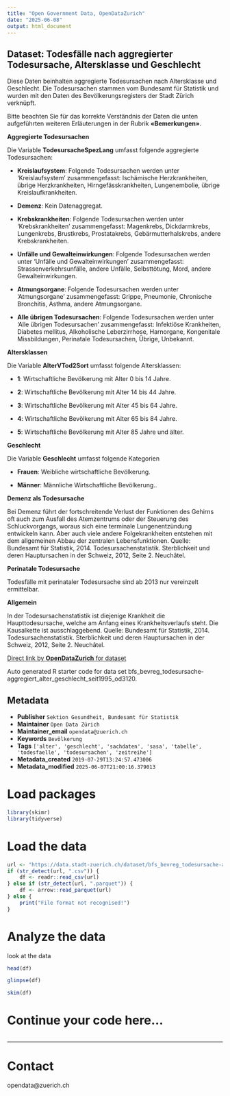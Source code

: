 ```yaml
---
title: "Open Government Data, OpenDataZurich"
date: "2025-06-08"
output: html_document
---
```


## Dataset: Todesfälle nach aggregierter Todesursache, Altersklasse und Geschlecht

Diese Daten beinhalten aggregierte Todesursachen nach Altersklasse und Geschlecht. Die Todesursachen stammen vom Bundesamt für Statistik und wurden mit den Daten des Bevölkerungsregisters der Stadt Zürich verknüpft.

Bitte beachten Sie für das korrekte Verständnis der Daten die unten aufgeführten weiteren Erläuterungen in der Rubrik **«Bemerkungen»**.


**Aggregierte Todesursachen**

Die Variable **TodesursacheSpezLang** umfasst folgende aggregierte Todesursachen:

- **Kreislaufsystem**: Folgende Todesursachen werden unter 'Kreislaufsystem' zusammengefasst: Ischämische Herzkrankheiten, übrige Herzkrankheiten, Hirngefässkrankheiten, Lungenembolie, übrige Kreislaufkrankheiten.

- **Demenz**: Kein Datenaggregat.

- **Krebskrankheiten**: Folgende Todesursachen werden unter 'Krebskrankheiten' zusammengefasst: Magenkrebs, Dickdarmkrebs, Lungenkrebs, Brustkrebs, Prostatakrebs, Gebärmutterhalskrebs, andere Krebskrankheiten.

- **Unfälle und Gewalteinwirkungen**: Folgende Todesursachen werden unter 'Unfälle und Gewalteinwirkungen' zusammengefasst: Strassenverkehrsunfälle, andere Unfälle, Selbsttötung, Mord, andere Gewalteinwirkungen.

- **Atmungsorgane**: Folgende Todesursachen werden unter 'Atmungsorgane' zusammengefasst: Grippe, Pneumonie, Chronische Bronchitis, Asthma, andere Atmungsorgane.

- **Alle übrigen Todesursachen**: Folgende Todesursachen werden unter 'Alle übrigen Todesursachen' zusammengefasst: Infektiöse Krankheiten, Diabetes mellitus, Alkoholische Leberzirrhose, Harnorgane, Kongenitale Missbildungen, Perinatale Todesursachen, Übrige, Unbekannt.

 





[]()

**Altersklassen**

Die Variable **AlterVTod2Sort** umfasst folgende Altersklassen:

- **1**: Wirtschaftliche Bevölkerung mit Alter 0 bis 14 Jahre.

- **2**: Wirtschaftliche Bevölkerung mit Alter 14 bis 44 Jahre.

- **3**: Wirtschaftliche Bevölkerung mit Alter 45 bis 64 Jahre.

- **4**: Wirtschaftliche Bevölkerung mit Alter 65 bis 84 Jahre.

- **5**: Wirtschaftliche Bevölkerung mit Alter 85 Jahre und älter.



 





[]()

**Geschlecht**

Die Variable **Geschlecht** umfasst folgende Kategorien

- **Frauen**: Weibliche wirtschaftliche Bevölkerung.

- **Männer**: Männliche Wirtschaftliche Bevölkerung..




 





[]()

**Demenz als Todesursache**

Bei Demenz führt der fortschreitende Verlust der Funktionen des Gehirns oft auch zum Ausfall des Atemzentrums oder der Steuerung des Schluckvorgangs, woraus sich eine terminale Lungenentzündung entwickeln kann. Aber auch viele andere Folgekrankheiten entstehen mit dem allgemeinen Abbau der zentralen Lebensfunktionen.
Quelle: Bundesamt für Statistik, 2014. Todesursachenstatistik. Sterblichkeit und deren Hauptursachen in der Schweiz, 2012, Seite 2. Neuchâtel.




 





[]()

**Perinatale Todesursache**

Todesfälle mit perinataler Todesursache sind ab 2013 nur vereinzelt ermittelbar.




 





[]()

**Allgemein**

In der Todesursachenstatistik ist diejenige Krankheit die Haupttodesursache, welche am Anfang eines Krankheitsverlaufs steht. Die Kausalkette ist ausschlaggebend.
Quelle: Bundesamt für Statistik, 2014. Todesursachenstatistik. Sterblichkeit und deren Hauptursachen in der Schweiz, 2012, Seite 2. Neuchâtel.




 





[]()



[Direct link by **OpenDataZurich** for dataset](https://data.stadt-zuerich.ch/dataset/bfs_bevreg_todesursache-aggregiert_alter_geschlecht_seit1995_od3120)

Auto generated R starter code for data set bfs_bevreg_todesursache-aggregiert_alter_geschlecht_seit1995_od3120.

## Metadata

- **Publisher** `Sektion Gesundheit, Bundesamt für Statistik`
- **Maintainer** `Open Data Zürich`
- **Maintainer_email** `opendata@zuerich.ch`
- **Keywords** `Bevölk­erung`
- **Tags** `['alter', 'geschlecht', 'sachdaten', 'sasa', 'tabelle', 'todesfaelle', 'todesursachen', 'zeitreihe']`
- **Metadata_created** `2019-07-29T13:24:57.473006`
- **Metadata_modified** `2025-06-07T21:00:16.379013`


# Load packages

```r
library(skimr)
library(tidyverse)
```

# Load the data

```r
url <- "https://data.stadt-zuerich.ch/dataset/bfs_bevreg_todesursache-aggregiert_alter_geschlecht_seit1995_od3120/download/BEV312OD3120.csv"
if (str_detect(url, ".csv")) {
    df <- readr::read_csv(url)
} else if (str_detect(url, ".parquet")) {
    df <- arrow::read_parquet(url)
} else {
    print("File format not recognised!")
}
```

# Analyze the data

look at the data
```r
head(df)
```

```r
glimpse(df)
```

```r
skim(df)
```

# Continue your code here...

```r

```

------------------------------------------------------------------------

# Contact

opendata@zuerich.ch
